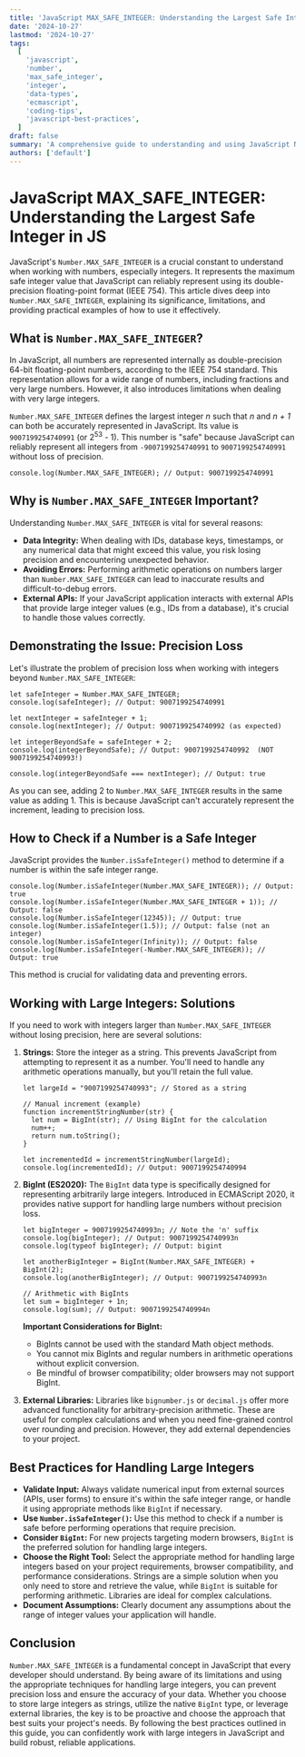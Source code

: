```yaml
---
title: 'JavaScript MAX_SAFE_INTEGER: Understanding the Largest Safe Integer in JS'
date: '2024-10-27'
lastmod: '2024-10-27'
tags:
  [
    'javascript',
    'number',
    'max_safe_integer',
    'integer',
    'data-types',
    'ecmascript',
    'coding-tips',
    'javascript-best-practices',
  ]
draft: false
summary: 'A comprehensive guide to understanding and using JavaScript Number.MAX_SAFE_INTEGER, including its significance, limitations, and practical examples. Learn how to avoid potential integer precision issues in your JavaScript applications.'
authors: ['default']
---
```


# JavaScript MAX_SAFE_INTEGER: Understanding the Largest Safe Integer in JS

JavaScript's `Number.MAX_SAFE_INTEGER` is a crucial constant to understand when working with numbers, especially integers. It represents the maximum safe integer value that JavaScript can reliably represent using its double-precision floating-point format (IEEE 754). This article dives deep into `Number.MAX_SAFE_INTEGER`, explaining its significance, limitations, and providing practical examples of how to use it effectively.

## What is `Number.MAX_SAFE_INTEGER`?

In JavaScript, all numbers are represented internally as double-precision 64-bit floating-point numbers, according to the IEEE 754 standard. This representation allows for a wide range of numbers, including fractions and very large numbers. However, it also introduces limitations when dealing with very large integers.

`Number.MAX_SAFE_INTEGER` defines the largest integer _n_ such that _n_ and _n + 1_ can both be accurately represented in JavaScript. Its value is `9007199254740991` (or 2<sup>53</sup> - 1). This number is "safe" because JavaScript can reliably represent all integers from `-9007199254740991` to `9007199254740991` without loss of precision.

```plaintext
console.log(Number.MAX_SAFE_INTEGER); // Output: 9007199254740991
```

## Why is `Number.MAX_SAFE_INTEGER` Important?

Understanding `Number.MAX_SAFE_INTEGER` is vital for several reasons:

- **Data Integrity:** When dealing with IDs, database keys, timestamps, or any numerical data that might exceed this value, you risk losing precision and encountering unexpected behavior.
- **Avoiding Errors:** Performing arithmetic operations on numbers larger than `Number.MAX_SAFE_INTEGER` can lead to inaccurate results and difficult-to-debug errors.
- **External APIs:** If your JavaScript application interacts with external APIs that provide large integer values (e.g., IDs from a database), it's crucial to handle those values correctly.

## Demonstrating the Issue: Precision Loss

Let's illustrate the problem of precision loss when working with integers beyond `Number.MAX_SAFE_INTEGER`:

```plaintext
let safeInteger = Number.MAX_SAFE_INTEGER;
console.log(safeInteger); // Output: 9007199254740991

let nextInteger = safeInteger + 1;
console.log(nextInteger); // Output: 9007199254740992 (as expected)

let integerBeyondSafe = safeInteger + 2;
console.log(integerBeyondSafe); // Output: 9007199254740992  (NOT 9007199254740993!)

console.log(integerBeyondSafe === nextInteger); // Output: true
```

As you can see, adding 2 to `Number.MAX_SAFE_INTEGER` results in the same value as adding 1. This is because JavaScript can't accurately represent the increment, leading to precision loss.

## How to Check if a Number is a Safe Integer

JavaScript provides the `Number.isSafeInteger()` method to determine if a number is within the safe integer range.

```plaintext
console.log(Number.isSafeInteger(Number.MAX_SAFE_INTEGER)); // Output: true
console.log(Number.isSafeInteger(Number.MAX_SAFE_INTEGER + 1)); // Output: false
console.log(Number.isSafeInteger(12345)); // Output: true
console.log(Number.isSafeInteger(1.5)); // Output: false (not an integer)
console.log(Number.isSafeInteger(Infinity)); // Output: false
console.log(Number.isSafeInteger(-Number.MAX_SAFE_INTEGER)); // Output: true
```

This method is crucial for validating data and preventing errors.

## Working with Large Integers: Solutions

If you need to work with integers larger than `Number.MAX_SAFE_INTEGER` without losing precision, here are several solutions:

1.  **Strings:** Store the integer as a string. This prevents JavaScript from attempting to represent it as a number. You'll need to handle any arithmetic operations manually, but you'll retain the full value.

    ```plaintext
    let largeId = "9007199254740993"; // Stored as a string

    // Manual increment (example)
    function incrementStringNumber(str) {
      let num = BigInt(str); // Using BigInt for the calculation
      num++;
      return num.toString();
    }

    let incrementedId = incrementStringNumber(largeId);
    console.log(incrementedId); // Output: 9007199254740994
    ```

2.  **BigInt (ES2020):** The `BigInt` data type is specifically designed for representing arbitrarily large integers. Introduced in ECMAScript 2020, it provides native support for handling large numbers without precision loss.

    ```plaintext
    let bigInteger = 9007199254740993n; // Note the 'n' suffix
    console.log(bigInteger); // Output: 9007199254740993n
    console.log(typeof bigInteger); // Output: bigint

    let anotherBigInteger = BigInt(Number.MAX_SAFE_INTEGER) + BigInt(2);
    console.log(anotherBigInteger); // Output: 9007199254740993n

    // Arithmetic with BigInts
    let sum = bigInteger + 1n;
    console.log(sum); // Output: 9007199254740994n
    ```

    **Important Considerations for BigInt:**

    - BigInts cannot be used with the standard Math object methods.
    - You cannot mix BigInts and regular numbers in arithmetic operations without explicit conversion.
    - Be mindful of browser compatibility; older browsers may not support BigInt.

3.  **External Libraries:** Libraries like `bignumber.js` or `decimal.js` offer more advanced functionality for arbitrary-precision arithmetic. These are useful for complex calculations and when you need fine-grained control over rounding and precision. However, they add external dependencies to your project.

## Best Practices for Handling Large Integers

- **Validate Input:** Always validate numerical input from external sources (APIs, user forms) to ensure it's within the safe integer range, or handle it using appropriate methods like `BigInt` if necessary.
- **Use `Number.isSafeInteger()`:** Use this method to check if a number is safe before performing operations that require precision.
- **Consider `BigInt`:** For new projects targeting modern browsers, `BigInt` is the preferred solution for handling large integers.
- **Choose the Right Tool:** Select the appropriate method for handling large integers based on your project requirements, browser compatibility, and performance considerations. Strings are a simple solution when you only need to store and retrieve the value, while `BigInt` is suitable for performing arithmetic. Libraries are ideal for complex calculations.
- **Document Assumptions:** Clearly document any assumptions about the range of integer values your application will handle.

## Conclusion

`Number.MAX_SAFE_INTEGER` is a fundamental concept in JavaScript that every developer should understand. By being aware of its limitations and using the appropriate techniques for handling large integers, you can prevent precision loss and ensure the accuracy of your data. Whether you choose to store large integers as strings, utilize the native `BigInt` type, or leverage external libraries, the key is to be proactive and choose the approach that best suits your project's needs. By following the best practices outlined in this guide, you can confidently work with large integers in JavaScript and build robust, reliable applications.
